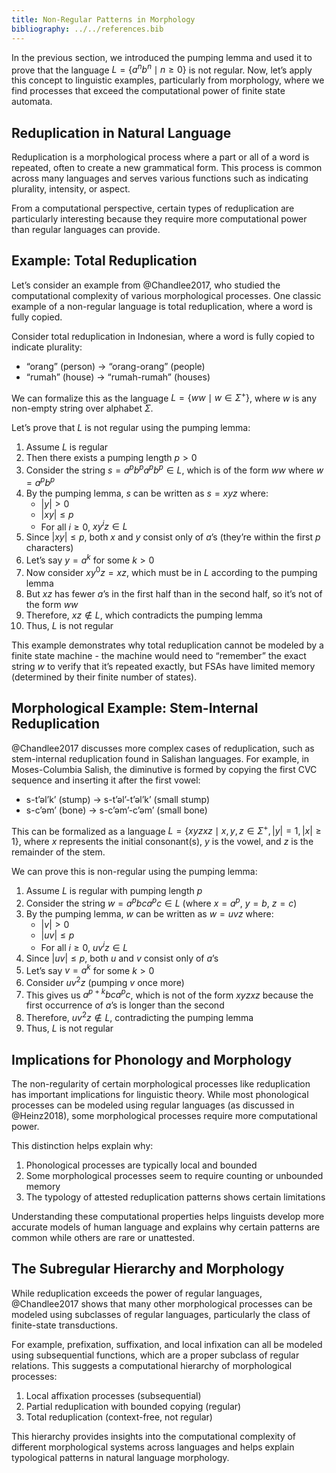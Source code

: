 ```yaml
---
title: Non-Regular Patterns in Morphology
bibliography: ../../references.bib
---
```


In the previous section, we introduced the pumping lemma and used it to prove that the language $L = \{a^nb^n \mid n \geq 0\}$ is not regular. Now, let's apply this concept to linguistic examples, particularly from morphology, where we find processes that exceed the computational power of finite state automata.

## Reduplication in Natural Language

Reduplication is a morphological process where a part or all of a word is repeated, often to create a new grammatical form. This process is common across many languages and serves various functions such as indicating plurality, intensity, or aspect.

From a computational perspective, certain types of reduplication are particularly interesting because they require more computational power than regular languages can provide.

## Example: Total Reduplication

Let's consider an example from @Chandlee2017, who studied the computational complexity of various morphological processes. One classic example of a non-regular language is total reduplication, where a word is fully copied.

Consider total reduplication in Indonesian, where a word is fully copied to indicate plurality:

- "orang" (person) → "orang-orang" (people)
- "rumah" (house) → "rumah-rumah" (houses)

We can formalize this as the language $L = \{ww \mid w \in \Sigma^+\}$, where $w$ is any non-empty string over alphabet $\Sigma$.

Let's prove that $L$ is not regular using the pumping lemma:

1. Assume $L$ is regular
2. Then there exists a pumping length $p > 0$
3. Consider the string $s = a^p b^p a^p b^p \in L$, which is of the form $ww$ where $w = a^p b^p$
4. By the pumping lemma, $s$ can be written as $s = xyz$ where:
   - $|y| > 0$
   - $|xy| \leq p$
   - For all $i \geq 0$, $xy^iz \in L$

5. Since $|xy| \leq p$, both $x$ and $y$ consist only of $a$'s (they're within the first $p$ characters)
6. Let's say $y = a^k$ for some $k > 0$
7. Now consider $xy^0z = xz$, which must be in $L$ according to the pumping lemma
8. But $xz$ has fewer $a$'s in the first half than in the second half, so it's not of the form $ww$
9. Therefore, $xz \not\in L$, which contradicts the pumping lemma
10. Thus, $L$ is not regular

This example demonstrates why total reduplication cannot be modeled by a finite state machine - the machine would need to "remember" the exact string $w$ to verify that it's repeated exactly, but FSAs have limited memory (determined by their finite number of states).

## Morphological Example: Stem-Internal Reduplication

@Chandlee2017 discusses more complex cases of reduplication, such as stem-internal reduplication found in Salishan languages. For example, in Moses-Columbia Salish, the diminutive is formed by copying the first CVC sequence and inserting it after the first vowel:

- s-t'əl'k' (stump) → s-t'əl'-t'əl'k' (small stump)
- s-c'əm' (bone) → s-c'əm'-c'əm' (small bone)

This can be formalized as a language $L = \{xyzxz \mid x,y,z \in \Sigma^+, |y| = 1, |x| \geq 1\}$, where $x$ represents the initial consonant(s), $y$ is the vowel, and $z$ is the remainder of the stem.

We can prove this is non-regular using the pumping lemma:

1. Assume $L$ is regular with pumping length $p$
2. Consider the string $w = a^p b c a^p c \in L$ (where $x = a^p$, $y = b$, $z = c$)
3. By the pumping lemma, $w$ can be written as $w = uvz$ where:
   - $|v| > 0$
   - $|uv| \leq p$
   - For all $i \geq 0$, $uv^iz \in L$

4. Since $|uv| \leq p$, both $u$ and $v$ consist only of $a$'s
5. Let's say $v = a^k$ for some $k > 0$
6. Consider $uv^2z$ (pumping $v$ once more)
7. This gives us $a^{p+k} b c a^p c$, which is not of the form $xyzxz$ because the first occurrence of $a$'s is longer than the second
8. Therefore, $uv^2z \not\in L$, contradicting the pumping lemma
9. Thus, $L$ is not regular

## Implications for Phonology and Morphology

The non-regularity of certain morphological processes like reduplication has important implications for linguistic theory. While most phonological processes can be modeled using regular languages (as discussed in @Heinz2018), some morphological processes require more computational power.

This distinction helps explain why:

1. Phonological processes are typically local and bounded
2. Some morphological processes seem to require counting or unbounded memory
3. The typology of attested reduplication patterns shows certain limitations

Understanding these computational properties helps linguists develop more accurate models of human language and explains why certain patterns are common while others are rare or unattested.

## The Subregular Hierarchy and Morphology

While reduplication exceeds the power of regular languages, @Chandlee2017 shows that many other morphological processes can be modeled using subclasses of regular languages, particularly the class of finite-state transductions.

For example, prefixation, suffixation, and local infixation can all be modeled using subsequential functions, which are a proper subclass of regular relations. This suggests a computational hierarchy of morphological processes:

1. Local affixation processes (subsequential)
2. Partial reduplication with bounded copying (regular)
3. Total reduplication (context-free, not regular)

This hierarchy provides insights into the computational complexity of different morphological systems across languages and helps explain typological patterns in natural language morphology.